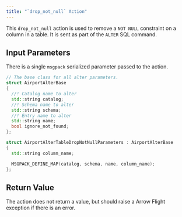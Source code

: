 ```yaml
---
title: "`drop_not_null` Action"
---
```


This `drop_not_null` action is used to remove a `NOT NULL` constraint on a column in a table.  It is sent as part of the `ALTER` SQL command.

## Input Parameters

There is a single `msgpack` serialized parameter passed to the action.

```c++
// The base class for all alter parameters.
struct AirportAlterBase
{
  //! Catalog name to alter
  std::string catalog;
  //! Schema name to alter
  std::string schema;
  //! Entry name to alter
  std::string name;
  bool ignore_not_found;
};

struct AirportAlterTableDropNotNullParameters : AirportAlterBase
{
  std::string column_name;

  MSGPACK_DEFINE_MAP(catalog, schema, name, column_name);
};
```

## Return Value

The action does not return a value, but should raise a Arrow Flight exception if there is an error.


